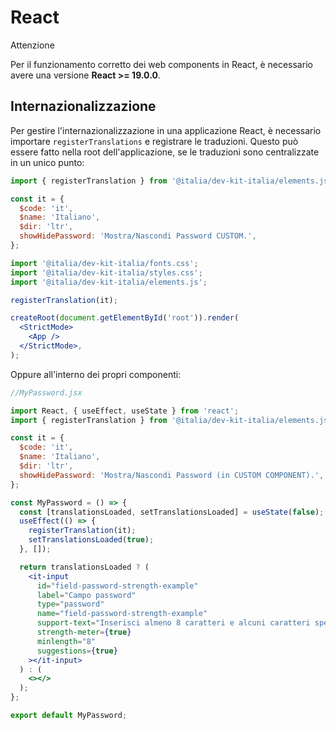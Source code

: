 
<Meta title="Frameworks/React" />

# React

<div class="callout callout-warning">
  <div class="callout-inner">
    <div class="callout-title">
      <span class="text">Attenzione</span>
    </div>
    <p>
      Per il funzionamento corretto dei web components in React, è necessario avere una versione
      <strong>React >= 19.0.0</strong>.
    </p>
  </div>
</div>

## Internazionalizzazione

Per gestire l'internazionalizzazione in una applicazione React, è necessario importare `registerTranslations` e registrare le traduzioni.
Questo può essere fatto nella root dell'applicazione, se le traduzioni sono centralizzate in un unico punto:

```jsx
import { registerTranslation } from '@italia/dev-kit-italia/elements.js';

const it = {
  $code: 'it',
  $name: 'Italiano',
  $dir: 'ltr',
  showHidePassword: 'Mostra/Nascondi Password CUSTOM.',
};

import '@italia/dev-kit-italia/fonts.css';
import '@italia/dev-kit-italia/styles.css';
import '@italia/dev-kit-italia/elements.js';

registerTranslation(it);

createRoot(document.getElementById('root')).render(
  <StrictMode>
    <App />
  </StrictMode>,
);
```

Oppure all'interno dei propri componenti:

```jsx
//MyPassword.jsx

import React, { useEffect, useState } from 'react';
import { registerTranslation } from '@italia/dev-kit-italia/elements.js';

const it = {
  $code: 'it',
  $name: 'Italiano',
  $dir: 'ltr',
  showHidePassword: 'Mostra/Nascondi Password (in CUSTOM COMPONENT).',
};

const MyPassword = () => {
  const [translationsLoaded, setTranslationsLoaded] = useState(false);
  useEffect(() => {
    registerTranslation(it);
    setTranslationsLoaded(true);
  }, []);

  return translationsLoaded ? (
    <it-input
      id="field-password-strength-example"
      label="Campo password"
      type="password"
      name="field-password-strength-example"
      support-text="Inserisci almeno 8 caratteri e alcuni caratteri speciali."
      strength-meter={true}
      minlength="8"
      suggestions={true}
    ></it-input>
  ) : (
    <></>
  );
};

export default MyPassword;
```
